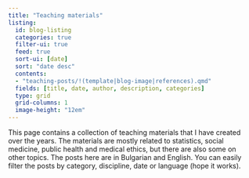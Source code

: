```yaml
---
title: "Teaching materials"
listing: 
  id: blog-listing
  categories: true
  filter-ui: true
  feed: true
  sort-ui: [date]
  sort: "date desc"
  contents:
  - "teaching-posts/!(template|blog-image|references).qmd"
  fields: [title, date, author, description, categories]
  type: grid
  grid-columns: 1
  image-height: "12em"
---
```


This page contains a collection of teaching materials that I have created over the years. The materials are mostly related to statistics, social medicine, public health and medical ethics, but there are also some on other topics. The posts here are in Bulgarian and English. You can easily filter the posts by category, discipline, date or language (hope it works).

::: {#blog-listing}
:::